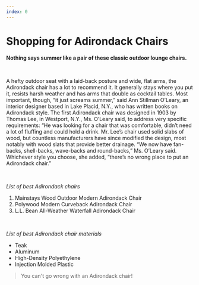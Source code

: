 ```yaml
---
index: 0
---
```


# Shopping for Adirondack Chairs

**Nothing says summer like a pair of these classic outdoor lounge chairs.**

<br />

A hefty outdoor seat with a laid-back posture and wide, flat arms, the Adirondack chair has a lot to recommend it. It generally stays where you put it, resists harsh weather and has arms that double as cocktail tables. Most important, though, “it just screams summer,” said Ann Stillman O’Leary, an interior designer based in Lake Placid, N.Y., who has written books on Adirondack style. The first Adirondack chair was designed in 1903 by Thomas Lee, in Westport, N.Y., Ms. O’Leary said, to address very specific requirements: “He was looking for a chair that was comfortable, didn’t need a lot of fluffing and could hold a drink. Mr. Lee’s chair used solid slabs of wood, but countless manufacturers have since modified the design, most notably with wood slats that provide better drainage. “We now have fan-backs, shell-backs, wave-backs and round-backs,” Ms. O’Leary said. Whichever style you choose, she added, “there’s no wrong place to put an Adirondack chair.”

<br />

*List of best Adirondack chairs*

1. Mainstays Wood Outdoor Modern Adirondack Chair
2. Polywood Modern Curveback Adirondack Chair
3. L.L. Bean All-Weather Waterfall Adirondack Chair

<br />

*List of best Adirondack chair materials*

- Teak
- Aluminum
- High-Density Polyethylene
- Injection Molded Plastic

> You can't go wrong with an Adirondack chair!
